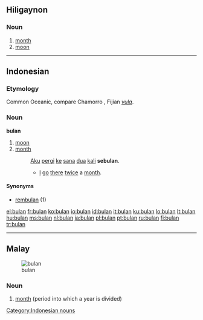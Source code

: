 ==Hiligaynon==
===Noun===
{{infl|hil|noun}}
#[[month]]
#[[moon]]
----
==Indonesian==

===Etymology===
Common Oceanic, compare Chamorro {{term|pulan|lang=ch}}, Fijian ''[[vula]]''.

===Noun===
'''bulan'''

# [[moon]]
# [[month]]
#: [[aku|Aku]] [[pergi]] [[ke]] [[sana]] [[dua]] [[kali]] '''sebulan'''.
#:* [[I]] [[go]] [[there]] [[twice]] a [[month]].

====Synonyms====
* [[rembulan]] (1)

[[Category:Indonesian nouns]]

[[el:bulan]]
[[fr:bulan]]
[[ko:bulan]]
[[io:bulan]]
[[id:bulan]]
[[it:bulan]]
[[ku:bulan]]
[[lo:bulan]]
[[lt:bulan]]
[[hu:bulan]]
[[ms:bulan]]
[[nl:bulan]]
[[ja:bulan]]
[[pl:bulan]]
[[pt:bulan]]
[[ru:bulan]]
[[fi:bulan]]
[[tr:bulan]]

----
{{rfc-auto|sort languages}}
==Malay==
{{wikipedia|lang=ms}}
[[Image:Full Moon Luc Viatour.jpg|thumb|bulan]]

===Noun===
{{infl|ms|noun}}

# [[month]] (period into which a year is divided)

{{tbot entry|Malay|month|2009|October|ms}}